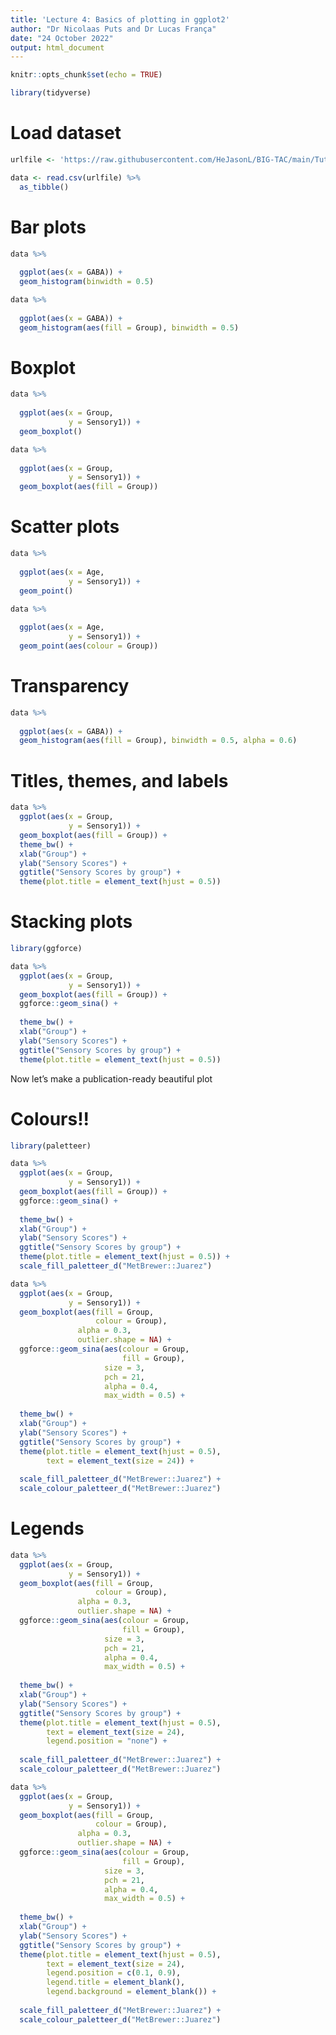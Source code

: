 ```yaml
---
title: 'Lecture 4: Basics of plotting in ggplot2'
author: "Dr Nicolaas Puts and Dr Lucas França"
date: "24 October 2022"
output: html_document
---
```


```r
knitr::opts_chunk$set(echo = TRUE)
```

```r
library(tidyverse)
```

# Load dataset

```r
urlfile <- 'https://raw.githubusercontent.com/HeJasonL/BIG-TAC/main/TutorialData.csv' #this loads a csv file called TutorialData and puts it into urlfile

data <- read.csv(urlfile) %>% 
  as_tibble()
```


# Bar plots

```r
data %>% 
  
  ggplot(aes(x = GABA)) + 
  geom_histogram(binwidth = 0.5)
```

```r
data %>% 
  
  ggplot(aes(x = GABA)) + 
  geom_histogram(aes(fill = Group), binwidth = 0.5)
```

# Boxplot

```r
data %>% 
  
  ggplot(aes(x = Group,
             y = Sensory1)) +
  geom_boxplot()
```

```r
data %>% 
  
  ggplot(aes(x = Group,
             y = Sensory1)) +
  geom_boxplot(aes(fill = Group))
```

# Scatter plots

```r
data %>% 
  
  ggplot(aes(x = Age,
             y = Sensory1)) + 
  geom_point()
```

```r
data %>% 
  
  ggplot(aes(x = Age,
             y = Sensory1)) + 
  geom_point(aes(colour = Group))
```


# Transparency

```r
data %>% 
  
  ggplot(aes(x = GABA)) + 
  geom_histogram(aes(fill = Group), binwidth = 0.5, alpha = 0.6)
```

# Titles, themes, and labels

```r
data %>% 
  ggplot(aes(x = Group, 
             y = Sensory1)) + 
  geom_boxplot(aes(fill = Group)) + 
  theme_bw() + 
  xlab("Group") + 
  ylab("Sensory Scores") + 
  ggtitle("Sensory Scores by group") + 
  theme(plot.title = element_text(hjust = 0.5))
```


# Stacking plots

```r
library(ggforce)
```

```r
data %>% 
  ggplot(aes(x = Group, 
             y = Sensory1)) + 
  geom_boxplot(aes(fill = Group)) + 
  ggforce::geom_sina() +
  
  theme_bw() + 
  xlab("Group") + 
  ylab("Sensory Scores") + 
  ggtitle("Sensory Scores by group") + 
  theme(plot.title = element_text(hjust = 0.5))
```


Now let's make a publication-ready beautiful plot

# Colours!!

```r
library(paletteer)
```

```r
data %>% 
  ggplot(aes(x = Group, 
             y = Sensory1)) + 
  geom_boxplot(aes(fill = Group)) + 
  ggforce::geom_sina() +
  
  theme_bw() + 
  xlab("Group") + 
  ylab("Sensory Scores") + 
  ggtitle("Sensory Scores by group") + 
  theme(plot.title = element_text(hjust = 0.5)) + 
  scale_fill_paletteer_d("MetBrewer::Juarez")
```

```r
data %>% 
  ggplot(aes(x = Group, 
             y = Sensory1)) + 
  geom_boxplot(aes(fill = Group, 
                   colour = Group), 
               alpha = 0.3, 
               outlier.shape = NA) + 
  ggforce::geom_sina(aes(colour = Group, 
                         fill = Group), 
                     size = 3,
                     pch = 21, 
                     alpha = 0.4, 
                     max_width = 0.5) +
  
  theme_bw() + 
  xlab("Group") + 
  ylab("Sensory Scores") + 
  ggtitle("Sensory Scores by group") + 
  theme(plot.title = element_text(hjust = 0.5), 
        text = element_text(size = 24)) + 
  
  scale_fill_paletteer_d("MetBrewer::Juarez") + 
  scale_colour_paletteer_d("MetBrewer::Juarez")
```

# Legends

```r
data %>% 
  ggplot(aes(x = Group, 
             y = Sensory1)) + 
  geom_boxplot(aes(fill = Group, 
                   colour = Group), 
               alpha = 0.3, 
               outlier.shape = NA) + 
  ggforce::geom_sina(aes(colour = Group, 
                         fill = Group), 
                     size = 3,
                     pch = 21, 
                     alpha = 0.4, 
                     max_width = 0.5) +
  
  theme_bw() + 
  xlab("Group") + 
  ylab("Sensory Scores") + 
  ggtitle("Sensory Scores by group") + 
  theme(plot.title = element_text(hjust = 0.5), 
        text = element_text(size = 24), 
        legend.position = "none") + 
  
  scale_fill_paletteer_d("MetBrewer::Juarez") + 
  scale_colour_paletteer_d("MetBrewer::Juarez")
```

```r
data %>% 
  ggplot(aes(x = Group, 
             y = Sensory1)) + 
  geom_boxplot(aes(fill = Group, 
                   colour = Group), 
               alpha = 0.3, 
               outlier.shape = NA) + 
  ggforce::geom_sina(aes(colour = Group, 
                         fill = Group), 
                     size = 3,
                     pch = 21, 
                     alpha = 0.4, 
                     max_width = 0.5) +
  
  theme_bw() + 
  xlab("Group") + 
  ylab("Sensory Scores") + 
  ggtitle("Sensory Scores by group") + 
  theme(plot.title = element_text(hjust = 0.5), 
        text = element_text(size = 24), 
        legend.position = c(0.1, 0.9), 
        legend.title = element_blank(),
        legend.background = element_blank()) + 
  
  scale_fill_paletteer_d("MetBrewer::Juarez") + 
  scale_colour_paletteer_d("MetBrewer::Juarez")
```
